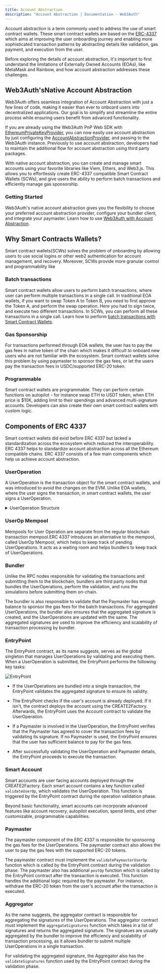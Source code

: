 ```yaml
---
title: Account Abstraction
description: "Account Abstraction | Documentation - Web3Auth"
---
```


Account abstraction is a term commonly used to address the use of smart contract wallets. These
smart contract wallets are based on the [ERC-4337](https://eips.ethereum.org/EIPS/eip-4337) which
aims at improving the user onboarding journey and enabling more sophisticated transaction patterns
by abstracting details like validation, gas payment, and execution from the user.

Before exploring the details of account abstraction, it's important to first understand the
limitations of Externally Owned Accounts (EOAs), like MetaMask and Rainbow, and how account
abstraction addresses these challenges.

## Web3Auth'sNative Account Abstraction

Web3Auth offers seamless integration of Account Abstraction with just a few lines of code, making it
easier than ever to onboard users into decentralized applications. Our goal is to simplify and
streamline the entire process while ensuring users benefit from advanced functionality.

If you are already using the Web3Auth PnP Web SDK with
[EthereumPrivateKeyProvider](/docs/sdk/pnp/web/providers/evm), you can now easily use account
abstraction by just configuring the
[AccountAbstractionProvider](/docs/sdk/pnp/web/providers/aa-provider), and passing to the Web3Auth
instance. Previously to use account abstraction, developers had to maintain the additional flow for
account abstraction using third party packages.

With native account abstraction, you can create and manage smart accounts using your favorite
libraries like Viem, Ethers, and Web3.js. This allows you to effortlessly create ERC-4337 compatible
Smart Contract Wallets (SCWs), and give users the ability to perform batch transactions and
efficiently manage gas sponsorship.

### Getting Started

Web3Auth's native account abstraction gives you the flexibility to choose your preferred account
abstraction provider, configure your bundler client, and integrate your paymaster. Learn how to use
[Web3Auth with Account Abstraction](/docs/sdk/pnp/web/providers/aa-provider).

## Why Smart Contracts Wallets?

Smart contract wallets(SCWs) solves the problem of onboarding by allowing users to use social logins
or other web2 authentication for account management, and recovery. Moreover, SCWs provide more
granular control and programmability like

### Batch transactions

Smart contract wallets allow users to perform batch transactions, where user can perform multiple
transactions in a single call. In traditional EOA wallets, if you want to swap Token A to Token B,
you need to first approve the Token A, and perform the swap operation. Here you had to sign twice,
and execute two different transactions. In SCWs, you can perform all these transactions in a single
call. Learn how to perform
[batch transactions with Smart Contract Wallets](/docs/sdk/pnp/web/providers/aa-provider#send-batch-transaction).

### Gas Sponsorship

For transactions performed through EOA wallets, the user has to pay the gas fees in native token of
the chain which makes it difficult to onboard new users who are not familiar with the ecosystem.
Smart contract wallets solve this problem by using paymaster to sponsor the gas fees, or let the
users pay the transaction fees in USDC/supported ERC-20 token.

### Programmable

Smart contract wallets are programmable. They can perform certain functions on autopilot - for
instance swap ETH to USDT token, when ETH price is $10K, adding limit to their spendings and
advanced multi-signature accounts. Developers can also create their own smart contract wallets with
custom logic.

## Components of ERC 4337

Smart contract wallets did exist before ERC 4337 but lacked a standardization across the ecosystem
which reduced the interoperability. ERC 4337 helps to standardize account abstraction across all the
Ethereum compatible chains. ERC 4337 consists of a few main components which help us achieve account
abstraction.

### UserOperation

A UserOperation is the transaction object for the smart contract wallets, and was introduced to
avoid the changes on the EVM. Unlike EOA wallets, where the user signs the transaction, in smart
contract wallets, the user signs a UserOperation.

<details>
<summary> UserOperation Structure </summary>

| Field                           | Type      | Description                                                                              |
| ------------------------------- | --------- | ---------------------------------------------------------------------------------------- |
| `sender`                        | `address` | The address of the sender smart account                                                  |
| `nonce`                         | `uint256` | Anti-replay parameter                                                                    |
| `factory`                       | `address` | Contract address for the Factory contract used to deploy new account, if not deployed.   |
| `factoryData`                   | `bytes`   | Data to be used during deploying the new account through Factory.                        |
| `callData`                      | `bytes`   | The data to pass to the smart account during the main execution phase                    |
| `callGasLimit`                  | `uint256` | The amount of gas to allocate the main execution call                                    |
| `verificationGasLimit`          | `uint256` | The amount of gas to allocate for the verification step                                  |
| `preVerificationGas`            | `uint256` | Extra gas to pay the bundler                                                             |
| `maxFeePerGas`                  | `uint256` | Maximum fee per gas (see [EIP-1559](https://eips.ethereum.org/EIPS/eip-1559))            |
| `maxPriorityFeePerGas`          | `uint256` | Maximum priority fee per gas (see EIP-1559)                                              |
| `paymaster`                     | `address` | Address of paymaster contract. Should be empty if account is paying for the fees itself. |
| `paymasterVerificationGasLimit` | `uint256` | The amount of gas to allocate for the paymaster validation code.                         |
| `paymasterPostOpGasLimit`       | `uint256` | The amount of gas to allocate for the paymaster post-operation code.                     |
| `paymasterData`                 | `bytes`   | Data for paymaster, only if the paymaster is used                                        |
| `signature`                     | `bytes`   | Data passed into the account to verify authorization                                     |

</details>

### UserOp Mempool

Mempools for User Operation are separate from the regular blockchain transaction mempool.ERC 4337
introduces an alternative to the mempool, called UserOp Mempool, which helps to keep track of
pending UserOperations. It acts as a waiting room and helps bundlers to keep track of
UserOperations.

### Bundler

Unlike the RPC nodes responsible for validating the transactions and submitting them to the
blockchain, bundlers are third party nodes that bundles the UserOperations, perform the validation,
and runs the simulations before submitting them on-chain.

The bundler is also responsible to validate that the Paymaster has enough balance to sponsor the gas
fees for the batch transactions. For aggregated UserOperations, the bundler also ensures that the
aggregated signature is created, and the UserOperations are updated with the same. The aggregated
signatures are used to improve the efficiency and scalability of transaction processing by bundler.

### EntryPoint

The EntryPoint contract, as its name suggests, serves as the global singleton that manages
UserOperations by validating and executing them. When a UserOperation is submitted, the EntryPoint
performs the following key tasks:

![EntryPoint](/images/entrypoint.png)

- If the UserOperations are bundled into a single transaction, the EntryPoint validates the
  aggregated signature to ensure its validity.

- The EntryPoint checks if the user's account is already deployed. If it isn't, the contract deploys
  the account using the CREATE2Factory. Afterwards, the EntryPoint uses the Account contract to
  validate the UserOperation.

- If a Paymaster is involved in the UserOperation, the EntryPoint verifies that the Paymaster has
  agreed to cover the transaction fees by validating its signature. If no Paymaster is used, the
  EntryPoint ensures that the user has sufficient balance to pay for the gas fees.

- After successfully validating the UserOperation and Paymaster details, the EntryPoint proceeds to
  execute the transaction.

### Smart Account

Smart accounts are user facing accounts deployed through the CREATE2Factory. Each smart account
contains a key function called `validateUserOp`, which validates the UserOperation. This function is
triggered by the EntryPoint contract during the operation validation phase.

Beyond basic functionality, smart accounts can incorporate advanced features like account recovery,
autopilot execution, spend limits, and other customizable, programmable capabilities.

### Paymaster

The paymaster component of the ERC 4337 is responsible for sponsoring the gas fees for the
UserOperations. The paymaster contract also allows the user to pay the gas fees with the supported
ERC-20 tokens.

The paymaster contract must implement the `validatePaymasterUserOp` function which is called by the
EntryPoint contract during the validation phase. The paymaster also has additional `postOp` function
which is called by the EntryPoint contract after the transaction is executed. This function handles
the additional logic required by the paymaster. For instance, withdraw the ERC-20 token from the
user's account after the transaction is executed.

### Aggregator

As the name suggests, the aggregator contract is responsible for aggregating the signatures of the
UserOperations. The aggregator contract must implement the `aggregateSignatures` function which
takes in a list of signatures and returns the aggregated signature. The signatues are usually
aggregated by the bundler to improve the efficiency and scalability of transaction processing, as it
allows bundler to submit multiple UserOperations in a single transaction.

For validating the aggregated signature, the Aggregator also has the `validateSignatures` function
used by the EntryPoint contract during the validation phase.
